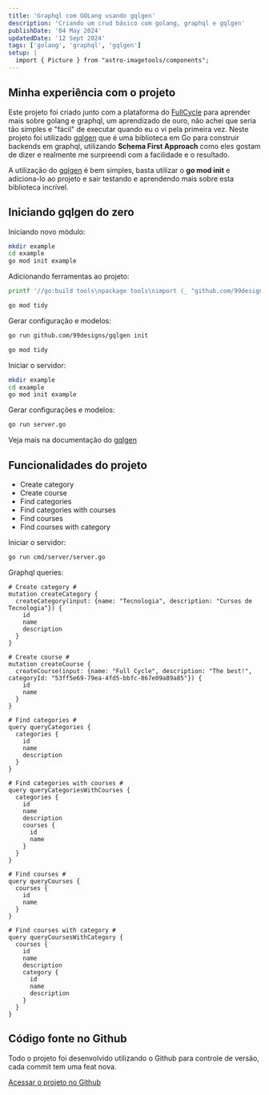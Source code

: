 ```yaml
---
title: 'Graphql com GOLang usando gqlgen'
description: 'Criando um crud básico com golang, graphql e gqlgen'
publishDate: '04 May 2024'
updatedDate: '12 Sept 2024'
tags: ['golang', 'graphql', 'gqlgen']
setup: |
  import { Picture } from "astro-imagetools/components";
---
```


## Minha experiência com o projeto
Este projeto foi criado junto com a plataforma do [FullCycle](https://fullcycle.com.br/) para aprender mais sobre golang e graphql, um aprendizado de ouro, não achei que seria tão simples e "fácil" de executar quando eu o vi pela primeira vez. Neste projeto foi utilizado [gqlgen](https://gqlgen.com/) que é uma biblioteca em Go para construir backends em graphql, utilizando **Schema First Approach** como eles gostam de dizer e realmente me surpreendi com a facilidade e o resultado.

A utilização do [gqlgen](https://gqlgen.com/) é bem simples, basta utilizar o **go mod init** e adiciona-lo ao projeto e sair testando e aprendendo mais sobre esta biblioteca incrível.

## Iniciando gqlgen do zero
Iniciando novo módulo:
```zsh
mkdir example
cd example
go mod init example
```
Adicionando ferramentas ao projeto:
```zsh
printf '//go:build tools\npackage tools\nimport (_ "github.com/99designs/gqlgen"\n _ "github.com/99designs/gqlgen/graphql/introspection")' | gofmt > tools.go

go mod tidy
```
Gerar configuração e modelos:
```zsh
go run github.com/99designs/gqlgen init

go mod tidy
```

Iniciar o servidor:
```zsh
mkdir example
cd example
go mod init example
```
Gerar configurações e modelos:
```zsh
go run server.go
```
Veja mais na documentação do [gqlgen](https://gqlgen.com/)

## Funcionalidades do projeto

- Create category
- Create course
- Find categories
- Find categories with courses
- Find courses
- Find courses with category

Iniciar o servidor:

```zsh
go run cmd/server/server.go
```

Graphql queries:

```gql
# Create category #
mutation createCategory {
  createCategory(input: {name: "Tecnologia", description: "Cursos de Tecnologia"}) {
    id
    name
    description
  }
}

# Create course #
mutation createCourse {
  createCourse(input: {name: "Full Cycle", description: "The best!", categoryId: "53ff5e69-79ea-4fd5-bbfc-867e09a89a85"}) {
    id
    name
  }
}

# Find categories #
query queryCategories {
  categories {
    id
    name
    description
  }
}

# Find categories with courses #
query queryCategoriesWithCourses {
  categories {
    id
    name
    description
    courses {
      id
      name
    }
  }
}

# Find courses #
query queryCourses {
  courses {
    id
    name
  }
}

# Find courses with category #
query queryCoursesWithCategory {
  courses {
    id
    name
    description
    category {
      id
      name
      description
    }
  }
}
```

## Código fonte no Github
Todo o projeto foi desenvolvido utilizando o Github para controle de versão, cada commit tem uma feat nova.

[Acessar o projeto no Github](https://github.com/iPingOi/graphqlcycle)